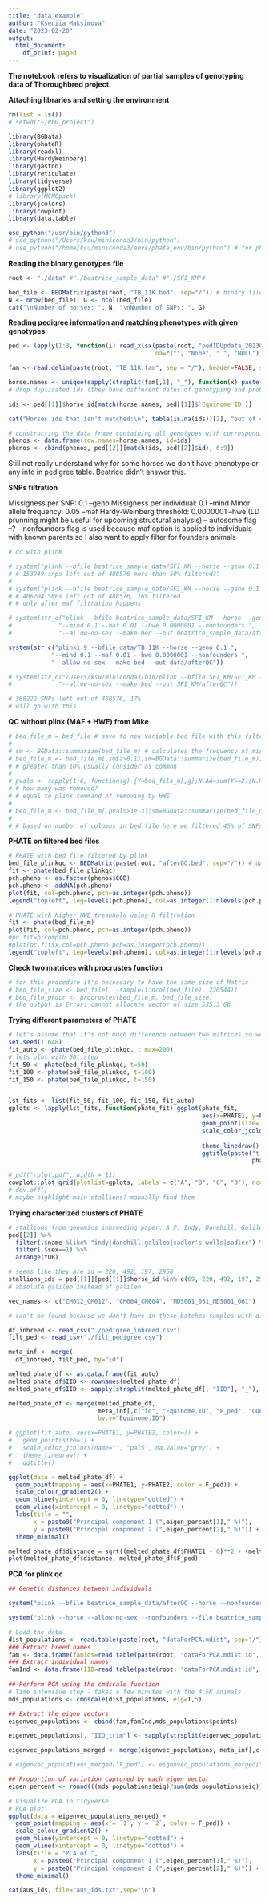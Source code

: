 ```yaml
---
title: "data_example"
author: "Kseniia Maksimova"
date: "2023-02-20"
output:
  html_document:
    df_print: paged
---
```


**The notebook refers to visualization of partial samples of genotyping data of Thoroughbred project.**

**Attaching libraries and setting the environment**
```r

rm(list = ls())
# setwd("~/PhD_project")

library(BGData)
library(phateR)
library(readxl)
library(HardyWeinberg)
library(gaston)
library(reticulate)
library(tidyverse)
library(ggplot2)
# library(MCMCpack)
library(jcolors)
library(cowplot)
library(data.table)

use_python("/usr/bin/python3")
# use_python("/Users/ksu/miniconda3/bin/python")
# use_python("/home/ksu/miniconda3/envs/phate_env/bin/python") # for phateR specification of python source
```


**Reading the binary genotypes file**
```r
root <- "./data" #"./beatrice_sample_data" #"./SFI_KM"#

bed_file <- BEDMatrix(paste(root, "TB_11K.bed", sep="/")) # binary file with all genotypes
N <- nrow(bed_file); G <- ncol(bed_file) 
cat("\nNumber of horses: ", N, "\nNumber of SNPs: ", G)
```

**Reading pedigree information and matching phenotypes with given genotypes**
```r

ped <- lapply(1:3, function(i) read_xlsx(paste(root, "pedIDUpdata_20230130_KM.xlsx", sep="/"), 
                                         na=c("", "None", " ", "NULL"), sheet=i))

fam <- read.delim(paste(root, "TB_11K.fam", sep = "/"), header=FALSE, sep=" ")

horse.names <- unique(sapply(strsplit(fam[,1], "_"), function(x) paste(x[-1], collapse = "_"))) # split out the names which come after "SFI" for each horse
# drop duplicated ids (they have different dates of genotyping and probably different chip so mapping has to be changed)

ids <- ped[[1]]$horse_id[match(horse.names, ped[[1]]$`Equinome ID`)]

cat("Horses ids that isn't matched:\n", table(is.na(ids))[2], "out of 402")

# constructing the data frame containing all genotypes with corresponding phenotype info
phenos <- data.frame(row.names=horse.names, id=ids) 
phenos <- cbind(phenos, ped[[2]][match(ids, ped[[2]]$id), 6:9]) 
```

Still not really understand why for some horses we don't have phenotype or any info in pedigree table. Beatrice didn't answer this.


**SNPs filtration**

Missigness per SNP: 0.1 --geno
Missigness per individual: 0.1 --mind
Minor allele frequency: 0.05 --maf
Hardy-Weinberg threshold: 0.0000001 --hwe
(LD prunning might be useful for upcoming structural analysis)
-- autosome flag --?
-- nonfounders flag is used because maf option is applied to individuals with known parents so I also want to apply filter for founders animals
```r
# qc with plink

# system("plink --bfile beatrice_sample_data/SFI_KM --horse --geno 0.1 --mind 0.1 --maf 0.05 --nonfounders --allow-no-sex --make-bed --out afterQC")
# # 153949 snps left out of 488576 more than 50% filtered??
# 
# system("plink --bfile beatrice_sample_data/SFI_KM --horse --geno 0.1 --mind 0.1 --maf 0.01 --nonfounders --allow-no-sex --make-bed --out afterQC")
# # 406204 SNPs left out of 488576, 16% filtered
# # only after maf filtration happens

# system(str_c("plink --bfile beatrice_sample_data/SFI_KM --horse --geno 0.1 ",
#             "--mind 0.1 --maf 0.01 --hwe 0.0000001 --nonfounders ",
#             "--allow-no-sex --make-bed --out beatrice_sample_data/afterQC"))

system(str_c("plink1.9 --bfile data/TB_11K --horse --geno 0.1 ",
            "--mind 0.1 --maf 0.01 --hwe 0.0000001 --nonfounders ",
            "--allow-no-sex --make-bed --out data/afterQC"))

# system(str_c("/Users/ksu/miniconda3/bin/plink --bfile SFI_KM/SFI_KM --horse --geno 0.1 ", "--mind 0.1 --maf 0.01 --hwe 0.0000001 --nonfounders ",
#             "--allow-no-sex --make-bed --out SFI_KM/afterQC"))

# 388222 SNPs left out of 488576, 17%
# will go with this
```

**QC without plink (MAF + HWE) from Mike**
```r
# bed_file_m = bed_file # save to new variable bed file with this filtration settings
# 
# sm <- BGData::summarize(bed_file_m) # calculates the frequency of missing values, the minor allele frequency, std
# bed_file_m <- bed_file_m[,sm$a>0.1];sm=BGData::summarize(bed_file_m);G=ncol(bed_file_m)  # remove uncommon variants and recompute summary
# # greater than 10% usually consider as common
# 
# pvals <- sapply(1:G, function(g) {Y=bed_file_m[,g];N.AA=sum(Y==2);N.HET=sum(Y==1);X=c(N.AA,N.HET,N-N.HET-N.AA);names(X)=c("AA","AB","BB");HWExact(X,verbose=FALSE)$pval})
# # how many was removed?
# # equal to plink command of removing by HWE
# 
# bed_file_m <- bed_file_m[,pvals>1e-3];sm=BGData::summarize(bed_file_m);G=ncol(bed_file_m)  # remove alleles out of HW equilibrium and recompute summary
# 
# # based on number of columns in bed file here we filtered 45% of SNPs
```

**PHATE on filtered bed files**
```r
# PHATE with bed file filtered by plink 
bed_file_plinkqc <- BEDMatrix(paste(root, "afterQC.bed", sep="/")) # upload output from plink qc
fit <- phate(bed_file_plinkqc)
pch.pheno <- as.factor(phenos$COB)
pch.pheno <- addNA(pch.pheno)
plot(fit, col=pch.pheno, pch=as.integer(pch.pheno))
legend("topleft", leg=levels(pch.pheno), col=as.integer(1:nlevels(pch.pheno)), pch=as.integer(1:nlevels(pch.pheno)))
```

```r
# PHATE with higher HWE treshhold using R filtration
fit <- phate(bed_file_m)
plot(fit, col=pch.pheno, pch=as.integer(pch.pheno))
#pc.fit=prcomp(m)
#plot(pc.fit$x,col=pch.pheno,pch=as.integer(pch.pheno))
legend("topleft", leg=levels(pch.pheno), col=as.integer(1:nlevels(pch.pheno)), pch=as.integer(1:nlevels(pch.pheno)))
```

**Check two matrices with procrustes function**
```r
# for this procedure it's necessary to have the same size of Matrix
# bed_file_size <- bed_file[, -sample(1:ncol(bed_file), 220544)]
# bed_file_procr <- procrustes(bed_file_m, bed_file_size)
# the output is Error: cannot allocate vector of size 535.3 Gb
```

**Trying different parameters of PHATE**
```r
# let's assume that it's not much difference between two matrices so we will proceed with one made by plink runs
set.seed(11648)
fit_auto <- phate(bed_file_plinkqc, t.max=200)
# lets plot with 50t step 
fit_50 <- phate(bed_file_plinkqc, t=50)
fit_100 <- phate(bed_file_plinkqc, t=100)
fit_150 <- phate(bed_file_plinkqc, t=150)


lst_fits <- list(fit_50, fit_100, fit_150, fit_auto)
gplots <- lapply(lst_fits, function(phate_fit) ggplot(phate_fit, 
                                                      aes(x=PHATE1, y=PHATE2, color=pch.pheno)) +
                                                      geom_point(size=1) +
                                                      scale_color_jcolors(name="Country of Origin",
                                                                          "pal5", na.value="grey") +
                                                      theme_linedraw() +
                                                      ggtitle(paste("t params is",
                                                                    phate_fit$params$t, sep=" ")))

# pdf("rplot.pdf", width = 11)
cowplot::plot_grid(plotlist=gplots, labels = c("A", "B", "C", "D"), ncol=2, nrow=2)
# dev.off()
# maybe highlight main stallions? manually find them
```

**Trying characterized clusters of PHATE**
```r
# stallions from genomics inbreeding paper: A.P. Indy, Danehill, Galileo, Sadler's Wells
ped[[2]] %>% 
  filter(.$name %like% "indy|danehill|galileo|sadler's wells|sadler") %>% 
  filter(.$sex==1) %>% 
  arrange(YOB)

# seems like they are id = 220, 492, 197, 2958
stallions_ids = ped[[1]][ped[[1]]$horse_id %in% c(69, 220, 492, 197, 2958, 1944, 85026, 92990),]$`Equinome ID`
# absolute galileo instead of galileo

vec_names <- c("CM012_CM012", "CM004_CM004", "MDS001_061_MDS001_061")

# can't be found because we don't have in these batches samples with different suffix than SFI
```



```r
df_inbreed <- read_csv("./pedigree_inbreed.csv")
filt_ped <- read_csv("./filt_pedigree.csv")

meta_inf <- merge(
  df_inbreed, filt_ped, by="id")

melted_phate_df <- as.data.frame(fit_auto)
melted_phate_df$IID <- rownames(melted_phate_df) 
melted_phate_df$IID <- sapply(strsplit(melted_phate_df[, "IID"], "_"), function(x) x[2]) 

melted_phate_df <- merge(melted_phate_df, 
                         meta_inf[,c("id", "Equinome.ID", "F_ped", "COB", "ngen")], by.x="IID",
                         by.y="Equinome.ID")

# ggplot(fit_auto, aes(x=PHATE1, y=PHATE2, color=)) +
#   geom_point(size=1) +
#   scale_color_jcolors(name="", "pal5", na.value="grey") +
#   theme_linedraw() +
#   ggtitle()

ggplot(data = melted_phate_df) +
  geom_point(mapping = aes(x=PHATE1, y=PHATE2, color = F_ped)) + 
  scale_colour_gradient2() +
  geom_hline(yintercept = 0, linetype="dotted") + 
  geom_vline(xintercept = 0, linetype="dotted") +
  labs(title = "",
       x = paste0("Principal component 1 (",eigen_percent[1]," %)"),
       y = paste0("Principal component 2 (",eigen_percent[2]," %)")) + 
  theme_minimal()

melted_phate_df$distance = sqrt((melted_phate_df$PHATE1 - 0)**2 + (melted_phate_df$PHATE2 - 0)**2)
plot(melted_phate_df$distance, melted_phate_df$F_ped)
```


**PCA for plink qc**
```r
## Genetic distances between individuals

system("plink --bfile beatrice_sample_data/afterQC --horse --nonfounders --allow-no-sex --recode --out beatrice_sample_data/afterQC_recode")

system("plink --horse --allow-no-sex --nonfounders --file beatrice_sample_data/afterQC_recode --distance-matrix --out beatrice_sample_data/dataForPCA")

```


```r
# Load the data
dist_populations <- read.table(paste(root, "dataForPCA.mdist", sep="/"), header=F)
### Extract breed names
fam <- data.frame(famids=read.table(paste(root, "dataForPCA.mdist.id", sep="/"))[,1])
### Extract individual names 
famInd <- data.frame(IID=read.table(paste(root, "dataForPCA.mdist.id", sep="/"))[,2])
  
## Perform PCA using the cmdscale function 
# Time intensive step - takes a few minutes with the 4.5K animals
mds_populations <- cmdscale(dist_populations, eig=T,5)

## Extract the eigen vectors
eigenvec_populations <- cbind(fam,famInd,mds_populations$points)

eigenvec_populations[, "IID_trim"] <- sapply(strsplit(eigenvec_populations[, "IID"], "_"), function(x) x[2]) 

eigenvec_populations_merged <- merge(eigenvec_populations, meta_inf[,c("id", "Equinome.ID", "F_ped", "COB")], by.x="IID_trim", by.y="Equinome.ID", all.x=TRUE)

# eigenvec_populations_merged["F_ped"] <- eigenvec_populations_merged["F_ped"]*100

## Proportion of variation captured by each eigen vector
eigen_percent <- round(((mds_populations$eig)/sum(mds_populations$eig))*100, 2)

# Visualize PCA in tidyverse
# PCA plot
ggplot(data = eigenvec_populations_merged) +
  geom_point(mapping = aes(x = `1`, y = `2`, color = F_ped)) + 
  scale_colour_gradient2() +
  geom_hline(yintercept = 0, linetype="dotted") + 
  geom_vline(xintercept = 0, linetype="dotted") +
  labs(title = "PCA of ",
       x = paste0("Principal component 1 (",eigen_percent[1]," %)"),
       y = paste0("Principal component 2 (",eigen_percent[2]," %)")) + 
  theme_minimal()
```

```r

cat(aus_ids, file="aus_ids.txt",sep="\n")

```

